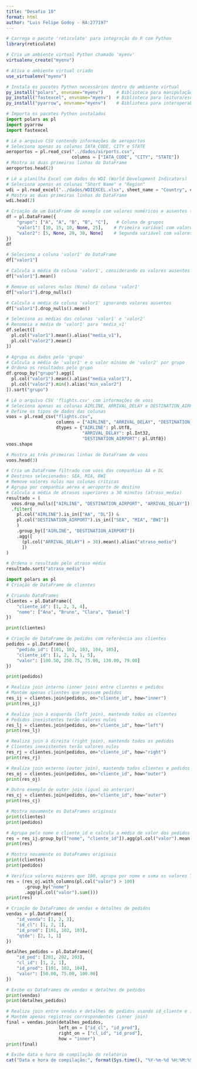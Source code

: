 ---
title: "Desafio 10"
format: html
author: "Luis Felipe Godoy - RA:277197"
---
```{r}
# Carrega o pacote 'reticulate' para integração do R com Python
library(reticulate)

# Cria um ambiente virtual Python chamado 'myenv'
virtualenv_create("myenv")

# Ativa o ambiente virtual criado
use_virtualenv("myenv")

# Instala os pacotes Python necessários dentro do ambiente virtual
py_install("polars", envname="myenv")     # Biblioteca para manipulação de DataFrames de alto desempenho
py_install("fastexcel", envname="myenv")  # Biblioteca para leitura/escrita de arquivos Excel
py_install("pyarrow", envname="myenv")    # Biblioteca para interoperabilidade de dados colunares (Arrow)
```
```{python}
# Importa os pacotes Python instalados
import polars as pl
import pyarrow
import fastexcel
```


```{python}
# Lê o arquivo CSV contendo informações de aeroportos
# Seleciona apenas as colunas IATA_CODE, CITY e STATE
aeroportos = pl.read_csv("../dados/airports.csv",
                         columns = ["IATA_CODE", "CITY", "STATE"])
# Mostra as duas primeiras linhas do DataFrame
aeroportos.head(2)

```

```{python}
# Lê a planilha Excel com dados do WDI (World Development Indicators)
# Seleciona apenas as colunas "Short Name" e "Region"
wdi = pl.read_excel("../dados/WDIEXCEL.xlsx", sheet_name = "Country", columns = ["Short Name", "Region"])
# Mostra as duas primeiras linhas do DataFrame
wdi.head(2)

```
```{python}
# Criação de um DataFrame de exemplo com valores numéricos e ausentes (None)
df = pl.DataFrame({
    "grupo": ["A", "A", "B", "B", "C"],   # Coluna de grupos
    "valor1": [10, 15, 10, None, 25],    # Primeira variável com valores ausentes
    "valor2": [5, None, 20, 30, None]    # Segunda variável com valores ausentes
})
df

```

```{python}
# Seleciona a coluna 'valor1' do DataFrame
df["valor1"]
```
```{python}
# Calcula a média da coluna 'valor1', considerando os valores ausentes
df["valor1"].mean()
```
```{python}
# Remove os valores nulos (None) da coluna 'valor1'
df["valor1"].drop_nulls()
```
```{python}
# Calcula a média da coluna 'valor1' ignorando valores ausentes
df["valor1"].drop_nulls().mean()
```

```{python}
# Seleciona as médias das colunas 'valor1' e 'valor2'
# Renomeia a média de 'valor1' para 'media_v1'
df.select([
  pl.col("valor1").mean().alias("media_v1"),
  pl.col("valor2").mean()
])
```
```{python}
# Agrupa os dados pelo 'grupo'
# Calcula a média de 'valor1' e o valor mínimo de 'valor2' por grupo
# Ordena os resultados pelo grupo
df.group_by("grupo").agg([
  pl.col("valor1").mean().alias("media_valor1"),
  pl.col("valor2").min().alias("min_valor2")
]).sort("grupo")
```
```{python}
# Lê o arquivo CSV 'flights.csv' com informações de voos
# Seleciona apenas as colunas AIRLINE, ARRIVAL_DELAY e DESTINATION_AIRPORT
# Define os tipos de dados das colunas
voos = pl.read_csv("flights.csv",
                   columns = ["AIRLINE", "ARRIVAL_DELAY", "DESTINATION_AIRPORT"],
                   dtypes = {"AIRLINE": pl.Utf8,
                             "ARRIVAL_DELAY": pl.Int32,
                             "DESTINATION_AIRPORT": pl.Utf8})
voos.shape
```

```{python}
# Mostra as três primeiras linhas do DataFrame de voos
voos.head(3)
```
```{python}
# Cria um DataFrame filtrado com voos das companhias AA e DL
# Destinos selecionados: SEA, MIA, BWI
# Remove valores nulos nas colunas críticas
# Agrupa por companhia aérea e aeroporto de destino
# Calcula a média de atrasos superiores a 30 minutos (atraso_medio)
resultado = (
  voos.drop_nulls(["AIRLINE", "DESTINATION_AIRPORT", "ARRIVAL_DELAY"])
  .filter(
    pl.col("AIRLINE").is_in(["AA", "DL"]) &
    pl.col("DESTINATION_AIRPORT").is_in(["SEA", "MIA", "BWI"])
    )
    .group_by(["AIRLINE", "DESTINATION_AIRPORT"])
    .agg([
      (pl.col("ARRIVAL_DELAY") > 30).mean().alias("atraso_medio")
      ])
)
```
```{python}
# Ordena o resultado pelo atraso médio
resultado.sort("atraso_medio")
```
```{python}
import polars as pl
# Criação de DataFrame de clientes

# Criando DataFrames
clientes = pl.DataFrame({
    "cliente_id": [1, 2, 3, 4],
    "nome": ["Ana", "Bruno", "Clara", "Daniel"]
})

print(clientes)
```
```{python}
# Criação de DataFrame de pedidos com referência aos clientes
pedidos = pl.DataFrame({
    "pedido_id": [101, 102, 103, 104, 105],
    "cliente_id": [1, 2, 3, 1, 5],
    "valor": [100.50, 250.75, 75.00, 130.00, 79.00]
})

print(pedidos)
```

```{python}
# Realiza join interno (inner join) entre clientes e pedidos
# Mantém apenas clientes que possuem pedidos
res_ij = clientes.join(pedidos, on="cliente_id", how="inner")
print(res_ij)
```
```{python}
# Realiza join à esquerda (left join), mantendo todos os clientes
# Pedidos inexistentes terão valores nulos
res_lj = clientes.join(pedidos, on="cliente_id", how="left")
print(res_lj)
```
```{python}
# Realiza join à direita (right join), mantendo todos os pedidos
# Clientes inexistentes terão valores nulos
res_rj = clientes.join(pedidos, on="cliente_id", how="right")
print(res_rj)
```
```{python}
# Realiza join externo (outer join), mantendo todos clientes e pedidos
res_oj = clientes.join(pedidos, on="cliente_id", how="outer")
print(res_oj)
```
```{python}
# Outro exemplo de outer join (igual ao anterior)
res_cj = clientes.join(pedidos, on="cliente_id", how="outer")
print(res_cj)
```
```{python}
# Mostra novamente os DataFrames originais
print(clientes)
print(pedidos)
```
```{python}
# Agrupa pelo nome e cliente_id e calcula a média de valor dos pedidos
res = res_ij.group_by(["nome", "cliente_id"]).agg(pl.col("valor").mean())
print(res)
```

```{python}
# Mostra novamente os DataFrames originais
print(clientes)
print(pedidos)
```

```{python}
# Verifica valores maiores que 100, agrupa por nome e soma os valores True/False
res = (res_oj.with_columns(pl.col("valor") > 100)
       .group_by("nome")
       .agg(pl.col("valor").sum()))
print(res)
```
```{python}
# Criação de DataFrames de vendas e detalhes de pedidos
vendas = pl.DataFrame({
    "id_venda": [1, 2, 3],
    "id_cl": [1, 2, 1],
    "id_prod": [101, 102, 103],
    "qtde": [2, 1, 1]
})

detalhes_pedidos = pl.DataFrame({
    "id_ped": [201, 202, 203],
    "cl_id": [1, 2, 1],
    "id_prod": [101, 102, 104],
    "valor": [50.00, 75.00, 100.00]
})
```

```{python}
# Exibe os DataFrames de vendas e detalhes de pedidos
print(vendas)
print(detalhes_pedidos)
```
```{python}
# Realiza join entre vendas e detalhes de pedidos usando id_cliente e id_prod
# Mantém apenas registros correspondentes (inner join)
final = vendas.join(detalhes_pedidos,
                    left_on = ["id_cl", "id_prod"],
                    right_on = ["cl_id", "id_prod"],
                    how = "inner")
print(final)
```

```{r}
# Exibe data e hora de compilação do relatório
cat("Data e hora de compilação:", format(Sys.time(), "%Y-%m-%d %H:%M:%S"), "\n")
```

